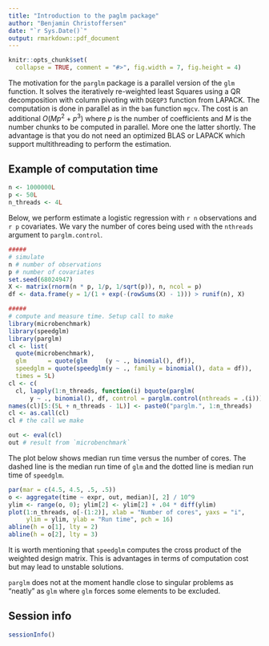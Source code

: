 ```yaml
---
title: "Introduction to the paglm package"
author: "Benjamin Christoffersen"
date: "`r Sys.Date()`"
output: rmarkdown::pdf_document
---
```


```r
knitr::opts_chunk$set(
  collapse = TRUE, comment = "#>", fig.width = 7, fig.height = 4)
```

The motivation for the `parglm` package is a parallel version of the `glm` 
function. It solves the iteratively re-weighted least Squares using a QR 
decomposition with column pivoting with `DGEQP3` function from LAPACK. 
The computation is done in parallel as in the `bam` function `mgcv`. The 
cost is an additional $O(Mp^2 + p^3)$ where $p$ is the number of 
coefficients and $M$ is the number chunks to be computed in parallel. More 
one the latter shortly. The advantage is that you do not need an optimized 
BLAS or LAPACK which support multithreading to perform the estimation.

## Example of computation time

```r
n <- 1000000L
p <- 50L
n_threads <- 4L
```

Below, we perform estimate a logistic regression with `r n` observations 
and `r p` covariates. We vary the number of cores being used with the
`nthreads` argument to `parglm.control`.

```r
#####
# simulate
n # number of observations
p # number of covariates
set.seed(68024947)
X <- matrix(rnorm(n * p, 1/p, 1/sqrt(p)), n, ncol = p)
df <- data.frame(y = 1/(1 + exp(-(rowSums(X) - 1))) > runif(n), X)

#####
# compute and measure time. Setup call to make
library(microbenchmark)
library(speedglm)
library(parglm)
cl <- list(
  quote(microbenchmark), 
  glm      = quote(glm     (y ~ ., binomial(), df)), 
  speedglm = quote(speedglm(y ~ ., family = binomial(), data = df)), 
  times = 5L)
cl <- c(
  cl, lapply(1:n_threads, function(i) bquote(parglm(
      y ~ ., binomial(), df, control = parglm.control(nthreads = .(i))))))
names(cl)[5:(5L + n_threads - 1L)] <- paste0("parglm.", 1:n_threads)
cl <- as.call(cl)
cl # the call we make

out <- eval(cl)
out # result from `microbenchmark`
```

The plot below shows median run time versus the number of cores. The dashed line 
is the median run time of `glm` and the dotted line is median run time of 
`speedglm`.

```r
par(mar = c(4.5, 4.5, .5, .5))
o <- aggregate(time ~ expr, out, median)[, 2] / 10^9
ylim <- range(o, 0); ylim[2] <- ylim[2] + .04 * diff(ylim)
plot(1:n_threads, o[-(1:2)], xlab = "Number of cores", yaxs = "i",
     ylim = ylim, ylab = "Run time", pch = 16)
abline(h = o[1], lty = 2)
abline(h = o[2], lty = 3)
```

It is worth mentioning that `speedglm` computes the cross product of the weighted design 
matrix. This is advantages in terms of computation cost but may lead to unstable 
solutions. 

`parglm` does not at the moment handle close to singular problems 
as "neatly" as `glm` where `glm` forces some elements to be excluded.

## Session info

```r
sessionInfo()
```

